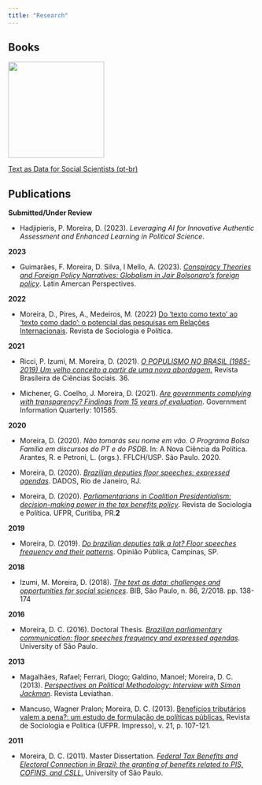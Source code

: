 ```yaml
---
title: "Research"
---
```


## **Books**

[![](txt4cs.webp){fig-align="center" width="195"}](https://bookdown.org/davi_moreira/txt4cs/)

::: center-text
[Text as Data for Social Scientists (pt-br)](https://bookdown.org/davi_moreira/txt4cs/)
:::

## **Publications**

**Submitted/Under Review**

-   Hadjipieris, P. Moreira, D. (2023). *Leveraging AI for Innovative Authentic Assessment and Enhanced Learning in Political Science*.

**2023**

-   Guimarães, F. Moreira, D. Silva, I Mello, A. (2023). [*Conspiracy Theories and Foreign Policy Narratives: Globalism in Jair Bolsonaro's foreign policy*](https://journals.sagepub.com/doi/full/10.1177/0094582X221147504). Latin Amercan Perspectives.

**2022**

-   Moreira, D., Pires, A., Medeiros, M. (2022) [Do 'texto como texto' ao 'texto como dado': o potencial das pesquisas em Relações Internacionais](https://www.scielo.br/j/rsocp/a/W34dV4fXQfthZmSmQLmkXzs/abstract/?lang=pt). Revista de Sociologia e Política.

**2021**

-   Ricci, P. Izumi, M. Moreira, D. (2021). [*O POPULISMO NO BRASIL (1985-2019) Um velho conceito a partir de uma nova abordagem.*](https://doi.org/10.1590/3610707/2021) Revista Brasileira de Ciências Sociais. 36.

-   Michener, G. Coelho, J. Moreira, D. (2021). [*Are governments complying with transparency? Findings from 15 years of evaluation*](https://www.sciencedirect.com/science/article/pii/S0740624X21000010?dgcid=coauthor). Government Information Quarterly: 101565.

**2020**

-   Moreira, D. (2020). *Não tomarás seu nome em vão. O Programa Bolsa Família em discursos do PT e do PSDB*. In: A Nova Ciência da Política. Arantes, R. e Petroni, L. (orgs.). FFLCH/USP. São Paulo. 2020.

-   Moreira, D. (2020). [*Brazilian deputies floor speeches: expressed agendas*](https://www.scielo.br/scielo.php?script=sci_arttext&pid=S0011-52582020000100202&lng=pt&nrm=iso&tlng=pt). DADOS, Rio de Janeiro, RJ.

-   Moreira, D. (2020). [*Parliamentarians in Coalition Presidentialism: decision-making power in the tax benefits policy*](https://www.scielo.br/scielo.php?pid=S0104-44782020000200200&script=sci_arttext&tlng=pt). Revista de Sociologia e Política. UFPR, Curitiba, PR.**2**

**2019**

-   Moreira, D. (2019). [*Do brazilian deputies talk a lot? Floor speeches frequency and their patterns*](https://www.scielo.br/scielo.php?script=sci_arttext&pid=S0104-62762019000300597). Opinião Pública, Campinas, SP.

**2018**

-   Izumi, M. Moreira, D. (2018). [*The text as data: challenges and opportunities for social sciences*](https://www.anpocs.com/index.php/bib-pt/bib-86/11215-o-texto-como-dado-desafios-e-oportunidades-para-as-ciencias-sociais/file). BIB, São Paulo, n. 86, 2/2018. pp. 138-174

**2016**

-   Moreira, D. C. (2016). Doctoral Thesis. [*Brazilian parliamentary communication: floor speeches frequency and expressed agendas*](http://www.teses.usp.br/teses/disponiveis/8/8131/tde-04112016-124733/pt-br.php). University of São Paulo.

**2013**

-   Magalhães, Rafael; Ferrari, Diogo; Galdino, Manoel; Moreira, D. C. (2013). [*Perspectives on Political Methodology: Interview with Simon Jackman*](http://www.fflch.usp.br/dcp/leviathan/index.php/leviathan/article/view/210). Revista Leviathan.

-   Mancuso, Wagner Pralon; Moreira, D. C. (2013). [Benefícios tributários valem a pena?: um estudo de formulação de políticas públicas.](http://www.scielo.br/scielo.php?script=sci_arttext&pid=S0104-44782013000100009&lng=pt&nrm=iso&tlng=en) Revista de Sociologia e Política (UFPR. Impresso), v. 21, p. 107-121.

**2011**

-   Moreira, D. C. (2011). Master Dissertation. [*Federal Tax Benefits and Electoral Connection in Brazil: the granting of benefits related to PIS, COFINS, and CSLL.*](http://www.teses.usp.br/teses/disponiveis/8/8131/tde-09042012-125602/pt-br.php) University of São Paulo.

## 
